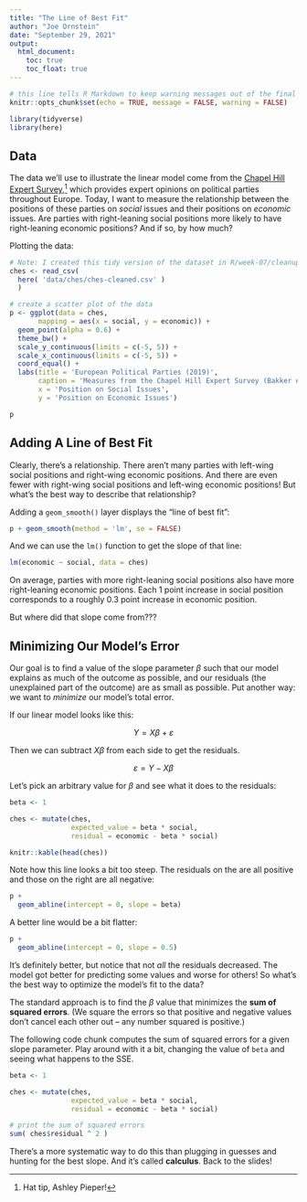 ```yaml
---
title: "The Line of Best Fit"
author: "Joe Ornstein"
date: "September 29, 2021"
output: 
  html_document:
    toc: true
    toc_float: true
---
```


```r
# this line tells R Markdown to keep warning messages out of the final report 
knitr::opts_chunk$set(echo = TRUE, message = FALSE, warning = FALSE)

library(tidyverse)
library(here)
```

## Data

The data we'll use to illustrate the linear model come from the [Chapel Hill Expert Survey](https://www.chesdata.eu/1999-2019chestrend),[^1] which provides expert opinions on political parties throughout Europe. Today, I want to measure the relationship between the positions of these parties on *social* issues and their positions on *economic* issues. Are parties with right-leaning social positions more likely to have right-leaning economic positions? And if so, by how much?

[^1]: Hat tip, Ashley Pieper!

Plotting the data:

```r
# Note: I created this tidy version of the dataset in R/week-07/cleanup-data.R
ches <- read_csv(
  here( 'data/ches/ches-cleaned.csv' )
  )

# create a scatter plot of the data
p <- ggplot(data = ches,
       mapping = aes(x = social, y = economic)) +
  geom_point(alpha = 0.6) +
  theme_bw() +
  scale_y_continuous(limits = c(-5, 5)) +
  scale_x_continuous(limits = c(-5, 5)) +
  coord_equal() +
  labs(title = 'European Political Parties (2019)',
       caption = 'Measures from the Chapel Hill Expert Survey (Bakker et al., 2019)',
       x = 'Position on Social Issues',
       y = 'Position on Economic Issues')

p
```

## Adding A Line of Best Fit

Clearly, there's a relationship. There aren't many parties with left-wing social positions and right-wing economic positions. And there are even fewer with right-wing social positions and left-wing economic positions! But what's the best way to describe that relationship?

Adding a `geom_smooth()` layer displays the "line of best fit":

```r
p + geom_smooth(method = 'lm', se = FALSE)
```

And we can use the `lm()` function to get the slope of that line:

```r
lm(economic ~ social, data = ches)
```

On average, parties with more right-leaning social positions also have more right-leaning economic positions. Each 1 point increase in social position corresponds to a roughly 0.3 point increase in economic position.

But where did that slope come from???

## Minimizing Our Model's Error

Our goal is to find a value of the slope parameter $\beta$ such that our model explains as much of the outcome as possible, and our residuals (the unexplained part of the outcome) are as small as possible. Put another way: we want to *minimize* our model's total error.

If our linear model looks like this:

$$Y = X\beta + \varepsilon$$

Then we can subtract $X\beta$ from each side to get the residuals.

$$\varepsilon = Y - X\beta$$

Let's pick an arbitrary value for $\beta$ and see what it does to the residuals:

```r
beta <- 1

ches <- mutate(ches,
               expected_value = beta * social,
               residual = economic - beta * social)

knitr::kable(head(ches))
```

Note how this line looks a bit too steep. The residuals on the are all positive and those on the right are all negative:

```r
p + 
  geom_abline(intercept = 0, slope = beta)
```

A better line would be a bit flatter:

```r
p + 
  geom_abline(intercept = 0, slope = 0.5)
```

It's definitely better, but notice that not *all* the residuals decreased. The model got better for predicting some values and worse for others! So what's the best way to optimize the model's fit to the data?

The standard approach is to find the $\beta$ value that minimizes the **sum of squared errors**. (We square the errors so that positive and negative values don't cancel each other out -- any number squared is positive.)

The following code chunk computes the sum of squared errors for a given slope parameter. Play around with it a bit, changing the value of `beta` and seeing what happens to the SSE.

```r
beta <- 1

ches <- mutate(ches,
               expected_value = beta * social,
               residual = economic - beta * social)

# print the sum of squared errors
sum( ches$residual ^ 2 )
```

There's a more systematic way to do this than plugging in guesses and hunting for the best slope. And it's called **calculus**. Back to the slides!
